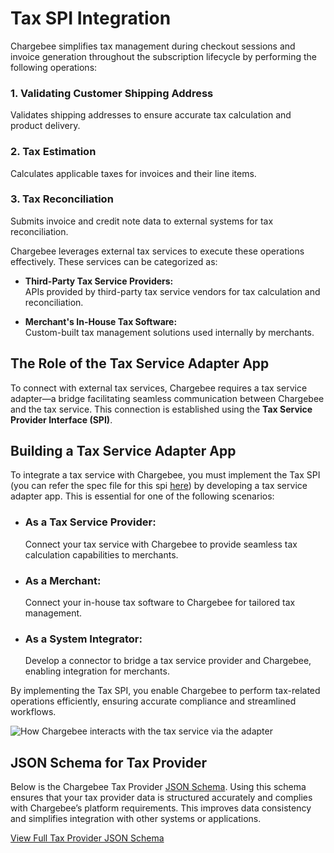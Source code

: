 # Tax SPI Integration

Chargebee simplifies tax management during checkout sessions and invoice generation throughout the subscription lifecycle by performing the following operations:

### 1. Validating Customer Shipping Address
Validates shipping addresses to ensure accurate tax calculation and product delivery.

### 2. Tax Estimation
Calculates applicable taxes for invoices and their line items.

### 3. Tax Reconciliation
Submits invoice and credit note data to external systems for tax reconciliation.

Chargebee leverages external tax services to execute these operations effectively. These services can be categorized as:

- **Third-Party Tax Service Providers:**  
  APIs provided by third-party tax service vendors for tax calculation and reconciliation.

- **Merchant's In-House Tax Software:**  
  Custom-built tax management solutions used internally by merchants.

## The Role of the Tax Service Adapter App

To connect with external tax services, Chargebee requires a tax service adapter—a bridge facilitating seamless communication between Chargebee and the tax service. This connection is established using the **Tax Service Provider Interface (SPI)**.

## Building a Tax Service Adapter App

To integrate a tax service with Chargebee, you must implement the Tax SPI (you can refer the spec file for this spi [here](https://github.com/chargebee/cb-partner-spi/blob/main/spec/spi/openapi_tax.yml)) by developing a tax service adapter app. This is essential for one of the following scenarios:

- ### As a Tax Service Provider:  
  Connect your tax service with Chargebee to provide seamless tax calculation capabilities to merchants.

- ### As a Merchant:
  Connect your in-house tax software to Chargebee for tailored tax management.

- ### As a System Integrator:
  Develop a connector to bridge a tax service provider and Chargebee, enabling integration for merchants.

By implementing the Tax SPI, you enable Chargebee to perform tax-related operations efficiently, ensuring accurate compliance and streamlined workflows.

![How Chargebee interacts with the tax service via the adapter](./images/tax_spi_workflow.png)

## JSON Schema for Tax Provider

Below is the Chargebee Tax Provider [JSON Schema](https://json-schema.org/docs). Using this schema ensures that your tax provider data is structured accurately and complies with Chargebee’s platform requirements. This improves data consistency and simplifies integration with other systems or applications.

[View Full Tax Provider JSON Schema](https://github.com/chargebee/cb-partner-spi/blob/main/spec/capabilities/tax-provider.schema.json)